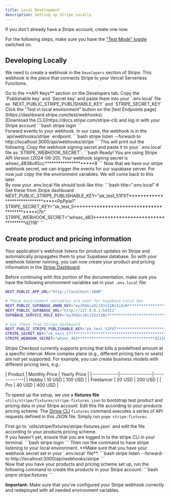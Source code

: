 ```yaml
---
title: Local Development
description: Setting up Stripe Locally
---
```



If you don't already have a Stripe account, create one now.

For the following steps, make sure you have the ["Test Mode" toggle](https://stripe.com/docs/testing) switched on.

## Developing Locally

We need to create a webhook in the `Developers` section of Stripe. This webhook is the piece that connects Stripe to your Vercel Serverless Functions.

<div className="steps">
<div className="step">
Go to the **API Keys** section on the Developers tab. Copy the `Publishable key` and `Secret key` and paste them into your `.env.local` file as `NEXT_PUBLIC_STRIPE_PUBLISHABLE_KEY` and `STRIPE_SECRET_KEY`

</div>

<div className="step">
Click the "Test in local environment" button on the [test Endpoints page](https://dashboard.stripe.com/test/webhooks).
</div>
<div className="step">
[Download the CLI](https://docs.stripe.com/stripe-cli) and log in with your Stripe account
```bash
stripe login
```
</div>
<div className="step">
Forward events to your webhook. In our case, the webhook is in the `api/webhooks/stripe` endpoint. 
    ```bash
    stripe listen --forward-to http://localhost:3000/api/webhooks/stripe
    ```
This will print out the following. Copy the webhook signing secret and paste it to your `.env.local` file as `STRIPE_WEBHOOK_SECRET`: 
    ```bash
     Ready! You are using Stripe API Version [2024-06-20]. 
     Your webhook signing secret is whsec_4838c65cc*********************8
    ```
Now that we have our stripe webhook secret, we can trigger the events for our supabase server. For now just copy the the environment variables. We will come back to this later.
</div>
<div className="step">
By now your .env.local file should look like this:
```bash title=".env.local"
# Get these from Stripe dashboard
NEXT_PUBLIC_STRIPE_PUBLISHABLE_KEY="pk_test_51PXT**********************************PpPple1"
STRIPE_SECRET_KEY="sk_test_5********************************************I7h"
STRIPE_WEBHOOK_SECRET="whsec_483**********************************d2118"
```
</div>
</div>

## Create product and pricing information

Your application's webhook listens for product updates on Stripe and automatically propagates them to your Supabase database. So with your webhook listener running, you can now create your product and pricing information in the [Stripe Dashboard](https://dashboard.stripe.com/test/products).

Before continuing with this portion of the documentation, make sure you have the following environment variables set in your `.env.local` file:

```bash title=".env.local"
NEXT_PUBLIC_APP_URL="http://localhost:3000"

# These environment variables are used for Supabase Local Dev
NEXT_PUBLIC_SUPABASE_ANON_KEY="eyJhbGciOiJIUzI1NiIsInR************************************WNReilDMblYTn_I0"
NEXT_PUBLIC_SUPABASE_URL="http://127.0.0.1:54321"
SUPABASE_SERVICE_ROLE_KEY="eyJhbGciOiJIUzI1Ni******************************************Zx35lJzdJsyH-qQwv8Hdp7fsn3W0YpN81IU"

# Get these from Stripe dashboard
NEXT_PUBLIC_STRIPE_PUBLISHABLE_KEY="pk_test_51PXT**********************************PpPple1"
STRIPE_SECRET_KEY="sk_test_5********************************************I7h"
STRIPE_WEBHOOK_SECRET="whsec_483**********************************d2118"
```

Stripe Checkout currently supports pricing that bills a predefined amount at a specific interval. More complex plans (e.g., different pricing tiers or seats) are not yet supported. For example, you can create business models with different pricing tiers, e.g.:

<div className="border-2 rounded-lg mx-8 px-10">
  | Product | Monthly Price | Yearly Price |
  |-------------|----------------|--------------| | Hobby | 10 USD | 100 USD | |
  Freelancer | 20 USD | 200 USD | | Pro | 40 USD | 400 USD |
</div>

To speed up the setup, we use a <strong>fixtures file</strong> `utils/stripe/fixtures/stripe-fixtures.json` to bootstrap test product and pricing data in your Stripe account. Edit this file according to your products pricing scheme. The [Stripe CLI](https://stripe.com/docs/stripe-cli#install) `fixtures` command executes a series of API requests defined in this JSON file.
Simply run `pnpm stripe:fixtures`.

<div className="steps">
  <div className="step">
    First go to `utils/stripe/fixtures/stripe-fixtures.json` and edit the file
    according to your products pricing scheme.
  </div>
  <div className="step">
    If you haven't yet, ensure that you are logged in to the stripe CLI in your
    terminal. ```bash stripe login ``` Then run the command to have stripe
    listening to your local environment. **Make sure that you have your webhook
    secret set in your `.env.local` file**. ```bash stripe listen --forward-to
    http://localhost:3000/api/webhooks/stripe ```
  </div>
  <div className="step">
    Now that you have your products and pricing scheme set up, run the following
    command to create the products in your Stripe account: ```bash pnpm
    stripe:fixtures ```
  </div>
</div>

**Important:** Make sure that you've configured your Stripe webhook correctly and redeployed with all needed environment variables.
